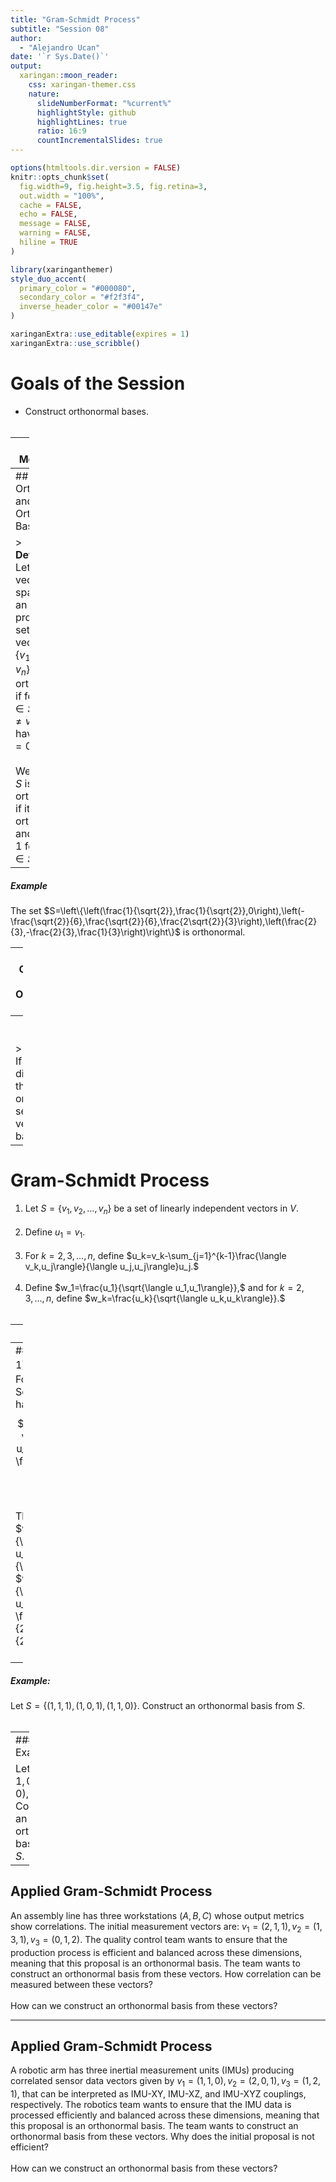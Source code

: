 ---
title: "Gram-Schmidt Process"
subtitle: "Session 08"  
author: 
  - "Alejandro Ucan"
date: '`r Sys.Date()`'
output:
  xaringan::moon_reader:
    css: xaringan-themer.css
    nature:
      slideNumberFormat: "%current%"
      highlightStyle: github
      highlightLines: true
      ratio: 16:9
      countIncrementalSlides: true
---

```{r setup, include=FALSE}
options(htmltools.dir.version = FALSE)
knitr::opts_chunk$set(
  fig.width=9, fig.height=3.5, fig.retina=3,
  out.width = "100%",
  cache = FALSE,
  echo = FALSE,
  message = FALSE, 
  warning = FALSE,
  hiline = TRUE
)
```

```{r xaringan-themer, include=FALSE, warning=FALSE}
library(xaringanthemer)
style_duo_accent(
  primary_color = "#000080",
  secondary_color = "#f2f3f4",
  inverse_header_color = "#00147e"
)
```

```{r xaringan-editable, echo=FALSE}
xaringanExtra::use_editable(expires = 1)
xaringanExtra::use_scribble()
```

# Goals of the Session

* Construct orthonormal bases. <br/><br/>

---
# Motivation

An assembly line has three workstations $(A, B, C)$ whose output metrics show correlations. The initial measurement vectors are: $v_1 = (2, 1, 1), v_2 = (1, 3, 1), v_3 = (0, 1, 2).$ The quality control team wants to ensure that the production process is efficient and balanced across these dimensions, meaning that this proposal is an orthonormal basis. The team wants to construct an orthonormal basis from these vectors. How correlation can be measured between these vectors? <br/><br/> How can we construct an orthonormal basis from these vectors?


---
## Orthogonal and Orthonormal Bases


> **Definition:** Let $V$ be a vector space with an inner product. A set of vectors $S = \{v_1, v_2, \ldots, v_n\}$ is called orthogonal if for all $u, v \in S$ with $u \neq v$, we have $\langle u, v \rangle = 0.$ <br/><br/> We say that $S$ is orthonormal if it is orthogonal and $\langle u, u \rangle = 1$ for all $u \in S.$

--
##### Example

The set $S=\left\{\left(\frac{1}{\sqrt{2}},\frac{1}{\sqrt{2}},0\right),\left(-\frac{\sqrt{2}}{6},\frac{\sqrt{2}}{6},\frac{2\sqrt{2}}{3}\right),\left(\frac{2}{3},-\frac{2}{3},\frac{1}{3}\right)\right\}$ is orthonormal.

---
## Orthogonal and Orthonormal Bases

> **Theorem:** Let $V$ be a vector space with an inner product, and let $S=\{v_1,v_2,\ldots,v_n\}$ be a set of non-zero orthogonal vectors. Then $S$ is linearly independent.

--
<br/><br/>
> **Corollary:** If $V$ has dimension $n$, then any orthogonal set of $n$ vectors is a basis.

---
# Gram-Schmidt Process

1. Let $S=\{v_1,v_2,\ldots,v_n\}$ be a set of linearly independent vectors in $V.$ <br/><br/>
2. Define $u_1=v_1.$ <br/><br/>
3. For $k=2,3,\ldots,n,$ define $u_k=v_k-\sum_{j=1}^{k-1}\frac{\langle v_k,u_j\rangle}{\langle u_j,u_j\rangle}u_j.$ <br/><br/>
4. Define $w_1=\frac{u_1}{\sqrt{\langle u_1,u_1\rangle}},$ and for $k=2,3,\ldots,n,$ define $w_k=\frac{u_k}{\sqrt{\langle u_k,u_k\rangle}}.$ <br/><br/>

---
##### Example:

Let $S=\{(1,1),(0,1)\}.$ Construct an orthonormal basis from $S.$ <br/><br/>

--
##### Solution:
$v_1=(1,1)$ and $v_2=(0,1).$ Following the Gram-Schmidt process, we have $u_1=v_1$ and $$u_2=v_2-\frac{\langle v_2,u_1\rangle}{\langle u_1,u_1\rangle}u_1=v_2-\frac{1}{2}v_1=(-\frac{1}{2},\frac{1}{2}).$$ <br/><br/> Therefore, $w_1=\frac{u_1}{\sqrt{\langle u_1,u_1\rangle}}=\frac{1}{\sqrt{2}}(1,1)$ and $w_2=\frac{u_2}{\sqrt{\langle u_2,u_2\rangle}}=\left(-\frac{\sqrt{2}}{2},\frac{\sqrt{2}}{2}\right).$ <br/><br/>

---
##### Example:

Let $S=\{(1,1,1),(1,0,1),(1,1,0)\}.$ Construct an orthonormal basis from $S.$ <br/><br/>

---
##### Example:

Let $S=\{(1,1,0),(1,2,0),(0,1,2)\}.$ Construct an orthonormal basis from $S.$

---

## Applied Gram-Schmidt Process

An assembly line has three workstations $(A, B, C)$ whose output metrics show correlations. The initial measurement vectors are: $v_1 = (2, 1, 1), v_2 = (1, 3, 1), v_3 = (0, 1, 2).$ The quality control team wants to ensure that the production process is efficient and balanced across these dimensions, meaning that this proposal is an orthonormal basis. The team wants to construct an orthonormal basis from these vectors. How correlation can be measured between these vectors? <br/><br/> How can we construct an orthonormal basis from these vectors?

---

## Applied Gram-Schmidt Process

A robotic arm has three inertial measurement units (IMUs) producing correlated sensor data vectors given by $v_1 = (1,1,0), v_2 = (2,0,1), v_3 = (1,2,1),$ that can be interpreted as IMU-XY, IMU-XZ, and IMU-XYZ couplings, respectively. The robotics team wants to ensure that the IMU data is processed efficiently and balanced across these dimensions, meaning that this proposal is an orthonormal basis. The team wants to construct an orthonormal basis from these vectors. Why does the initial proposal is not efficient? <br/><br/> How can we construct an orthonormal basis from these vectors?

